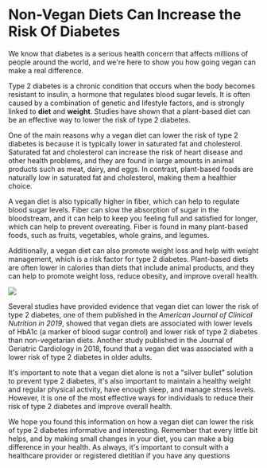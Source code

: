 # Non-Vegan Diets Can Increase the Risk Of Diabetes 

We know that diabetes is a serious health concern that affects millions of people around the world, and we're here to show you how going vegan can make a real difference.

Type 2 diabetes is a chronic condition that occurs when the body becomes resistant to insulin, a hormone that regulates blood sugar levels. It is often caused by a combination of genetic and lifestyle factors, and is strongly linked to **diet** and **weight**. Studies have shown that a plant-based diet can be an effective way to lower the risk of type 2 diabetes.

One of the main reasons why a vegan diet can lower the risk of type 2 diabetes is because it is typically lower in saturated fat and cholesterol. Saturated fat and cholesterol can increase the risk of heart disease and other health problems, and they are found in large amounts in animal products such as meat, dairy, and eggs. In contrast, plant-based foods are naturally low in saturated fat and cholesterol, making them a healthier choice.

A vegan diet is also typically higher in fiber, which can help to regulate blood sugar levels. Fiber can slow the absorption of sugar in the bloodstream, and it can help to keep you feeling full and satisfied for longer, which can help to prevent overeating. Fiber is found in many plant-based foods, such as fruits, vegetables, whole grains, and legumes.

Additionally, a vegan diet can also promote weight loss and help with weight management, which is a risk factor for type 2 diabetes. Plant-based diets are often lower in calories than diets that include animal products, and they can help to promote weight loss, reduce obesity, and improve overall health.

![](./IMG-20230212-WA0005.jpg)

Several studies have provided evidence that vegan diet can lower the risk of type 2 diabetes, one of them published in the *American Journal of Clinical Nutrition in 2019*, showed that vegan diets are associated with lower levels of HbA1c (a marker of blood sugar control) and lower risk of type 2 diabetes than non-vegetarian diets. Another study published in the Journal of Geriatric Cardiology in 2018, found that a vegan diet was associated with a lower risk of type 2 diabetes in older adults.



It's important to note that a vegan diet alone is not a "silver bullet" solution to prevent type 2 diabetes, it's also important to maintain a healthy weight and regular physical activity, have enough sleep, and manage stress levels. However, it is one of the most effective ways for individuals to reduce their risk of type 2 diabetes and improve overall health.

We hope you found this information on how a vegan diet can lower the risk of type 2 diabetes informative and interesting. Remember that every little bit helps, and by making small changes in your diet, you can make a big difference in your health. As always, it's important to consult with a healthcare  provider or registered dietitian if you have any questions 



